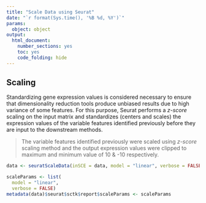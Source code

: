 ```yaml
---
title: "Scale Data using Seurat"
date: "`r format(Sys.time(), '%B %d, %Y')`"
params:
  object: object
output:
  html_document:
    number_sections: yes
    toc: yes
    code_folding: hide
---
```

## Scaling
Standardizing gene expression values is considered necessary to ensure that dimensionality reduction tools produce unbiased results due to high variance of some features. For this purpose, Seurat performs a *z-score* scaling on the input matrix and standardizes (centers and scales) the expression values of the variable features identified previously before they are input to the downstream methods.  

> The variable features identified previously were scaled using *z-score* scaling method and the output expression values were clipped to maximum and minimum value of 10 & -10 respectively.

```r
data <- seuratScaleData(inSCE = data, model = "linear", verbose = FALSE)
```
```r
scaleParams <- list(
  model = "linear", 
  verbose = FALSE)
metadata(data)$seurat$sctk$report$scaleParams <- scaleParams
```
